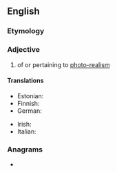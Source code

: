 ==English==

===Etymology===
{{prefix|en|photo|realistic}}

===Adjective===
{{en-adj}}

# {{lb|en|arts}} of or pertaining to [[photo-realism]]

====Translations====
{{trans-top|art: of or pertaining to photo-realism}}
* Estonian: {{t|et|fotorealistlik}}
* Finnish: {{t|fi|fotorealistinen}}
* German: {{t|de|fotorealistisch}}
{{trans-mid}}
* Irish: {{t|ga|fótairéalaíoch}}
* Italian: {{t|it|fotorealistico}}
{{trans-bottom}}

===Anagrams===
* {{anagrams|en|a=acehiilooprstt|orthoepistical}}